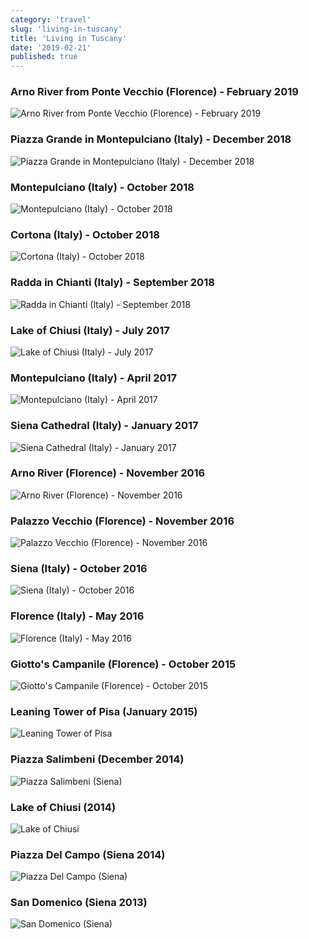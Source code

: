 ```yaml
---
category: 'travel'
slug: 'living-in-tuscany'
title: 'Living in Tuscany'
date: '2019-02-21'
published: true
---
```


### Arno River from Ponte Vecchio⁩ (Florence⁩) - February 2019

![Arno River from Ponte Vecchio⁩ (Florence⁩) - February 2019](./images/firenze-ponte-vecchio.JPG)

### Piazza Grande in Montepulciano⁩ (⁨Italy⁩) - December 2018

![Piazza Grande in Montepulciano⁩ (⁨Italy⁩) - December 2018](./images/piazza-grande-montepulciano.jpeg)

### Montepulciano⁩ (⁨Italy⁩) - October 2018

![Montepulciano⁩ (⁨Italy⁩) - October 2018](./images/horse-⁨montepulciano⁩.jpeg)

### Cortona⁩ (⁨Italy⁩) - October 2018

![Cortona⁩ (⁨Italy⁩) - October 2018](./images/cortona.jpeg)

### Radda in Chianti (⁨Italy⁩) - September 2018⁩

![Radda in Chianti (⁨Italy⁩) - September 2018⁩](./images/radda.jpeg)

### Lake of Chiusi⁩ (⁨Italy⁩) - July 2017

![Lake of Chiusi⁩ (⁨Italy⁩) - July 2017](./images/lake-chiusi-two.jpeg)

### Montepulciano⁩ (⁨Italy⁩) - April 2017

![Montepulciano⁩ (⁨Italy⁩) - April 2017](./images/⁨montepulciano⁩.jpeg)

### ⁨Siena Cathedral⁩ (⁨Italy⁩) - January 2017

![⁨Siena Cathedral⁩ (⁨Italy⁩) - January 2017](./images/siena-cathedral⁩.jpeg)

### Arno⁩ River (Florence⁩⁩) - November 2016

![Arno⁩ River (Florence⁩⁩) - November 2016](./images/arno.jpeg)

### Palazzo Vecchio⁩ (Florence⁩⁩) - November 2016

![Palazzo Vecchio⁩ (Florence⁩⁩) - November 2016](./images/⁨palazzo-vecchio⁩.jpeg)

### Siena (⁨Italy⁩) - October 2016

![Siena (⁨Italy⁩) - October 2016](./images/siena.jpeg)

### Florence⁩ (⁨Italy⁩) - May 2016

![Florence⁩ (⁨Italy⁩) - May 2016](./images/florence.jpeg)

### Giotto's Campanile (Florence⁩) - October 2015⁩

![Giotto's Campanile (Florence⁩) - October 2015⁩](./images/giotto.jpeg)

### Leaning Tower of Pisa (January 2015)

![Leaning Tower of Pisa](./images/pisa-tower.jpeg)

### Piazza Salimbeni (December 2014)

![Piazza Salimbeni (Siena⁩)](./images/salimbeni.jpeg)

### Lake of Chiusi⁩ (2014)

![Lake of Chiusi⁩](./images/lake-chiusi.jpeg)

### Piazza Del Campo⁩ (Siena⁩ 2014)

![Piazza Del Campo⁩ (Siena⁩)](./images/piazza-campo.jpeg)

### San Domenico (Siena 2013)

![San Domenico (Siena)](./images/san-domenico.jpeg)
